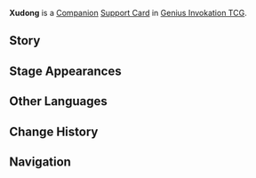 {{About|the [[Genius Invokation TCG]] Support Card|the [[NPC]]|Xudong}}
{{Genius Invokation TCG Infobox
|title     = Xudong
|id        = 322015
|image     = Xudong Support Card.png
|type      = Support Card
|group     = Companion
|effect    = '''When playing a Food Event Card:''' Spend 2 less Elemental Dice. (Once per Round)
|unaligned = 2
|source1   = {{Sold By}}
|features  = Xudong
}}
'''Xudong''' is a [[Companion Card|Companion]] [[Support Card]] in [[Genius Invokation TCG]].

==Story==
{{Description|"Hmm? A problem. Agh. We can deal with it after we finish eating."|title=Fulfillment First: Xudong}}

==Stage Appearances==
{{Genius Invokation TCG Stage Appearances}}

==Other Languages==
{{Other Languages|Transclude=Xudong}}

==Change History==
{{Change History|3.7}}

==Navigation==
{{Genius Invokation TCG Navbox|Support Card Obtainable}}